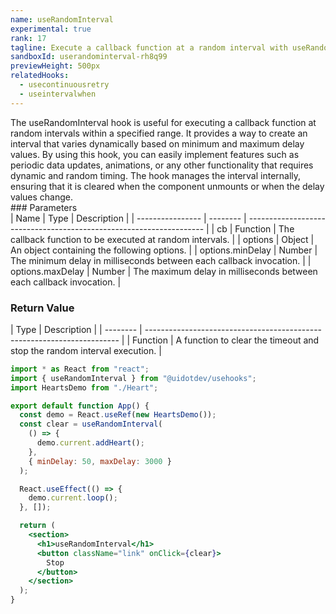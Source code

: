 ```yaml
---
name: useRandomInterval
experimental: true
rank: 17
tagline: Execute a callback function at a random interval with useRandomInterval.
sandboxId: userandominterval-rh8q99
previewHeight: 500px
relatedHooks:
  - usecontinuousretry
  - useintervalwhen
---
```



<HookDescription name={frontmatter.name}>
  The useRandomInterval hook is useful for executing a callback function at
  random intervals within a specified range. It provides a way to create an
  interval that varies dynamically based on minimum and maximum delay values. By
  using this hook, you can easily implement features such as periodic data
  updates, animations, or any other functionality that requires dynamic and
  random timing. The hook manages the interval internally, ensuring that it is
  cleared when the component unmounts or when the delay values change.
</HookDescription>

<div class="reference">
  ### Parameters

  <div class="table-container">
  | Name             | Type     | Description                                                         |
  | ---------------- | -------- | ------------------------------------------------------------------- |
  | cb               | Function | The callback function to be executed at random intervals.           |
  | options          | Object   | An object containing the following options.                         |
  | options.minDelay | Number   | The minimum delay in milliseconds between each callback invocation. |
  | options.maxDelay | Number   | The maximum delay in milliseconds between each callback invocation. |
  </div>

  ### Return Value

  <div class="table-container">
  | Type     | Description                                                             |
  | -------- | ----------------------------------------------------------------------- |
  | Function | A function to clear the timeout and stop the random interval execution. |
  </div>
</div>

<CodePreview
  sandboxId={frontmatter.sandboxId}
  previewHeight={frontmatter.previewHeight}
/>

<StaticCodeContainer>

```jsx
import * as React from "react";
import { useRandomInterval } from "@uidotdev/usehooks";
import HeartsDemo from "./Heart";

export default function App() {
  const demo = React.useRef(new HeartsDemo());
  const clear = useRandomInterval(
    () => {
      demo.current.addHeart();
    },
    { minDelay: 50, maxDelay: 3000 }
  );

  React.useEffect(() => {
    demo.current.loop();
  }, []);

  return (
    <section>
      <h1>useRandomInterval</h1>
      <button className="link" onClick={clear}>
        Stop
      </button>
    </section>
  );
}
```

</StaticCodeContainer>
